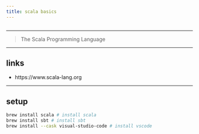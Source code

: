 ```yaml
---
title: scala basics
---
```


```r
```

*********************************************************************

> The Scala Programming Language

*********************************************************************

## links

* https://www.scala-lang.org

*********************************************************************

## setup

```sh
brew install scala # install scala
brew install sbt # install sbt
brew install --cask visual-studio-code # install vscode
```

